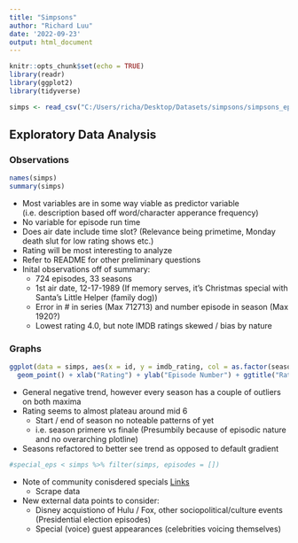 ```yaml
---
title: "Simpsons"
author: "Richard Luu"
date: '2022-09-23'
output: html_document
---
```


```r
knitr::opts_chunk$set(echo = TRUE)
library(readr)
library(ggplot2)
library(tidyverse)
```


```r
simps <- read_csv("C:/Users/richa/Desktop/Datasets/simpsons/simpsons_episodes.csv")
```

## Exploratory Data Analysis

### Observations

```r
names(simps)
summary(simps)
```

- Most variables are in some way viable as predictor variable (i.e. description based off word/character apperance frequency)
- No variable for episode run time
- Does air date include time slot? (Relevance being primetime, Monday death slut for low rating shows etc.)
- Rating will be most interesting to analyze
- Refer to README for other preliminary questions
- Inital observations off of summary:
  - 724 episodes, 33 seasons
  - 1st air date, 12-17-1989 (If memory serves, it's Christmas special with Santa's Little Helper (family dog))
  - Error in # in series (Max 712713) and number episode in season (Max 1920?)
  - Lowest rating 4.0, but note IMDB ratings skewed / bias by nature

### Graphs

```r
ggplot(data = simps, aes(x = id, y = imdb_rating, col = as.factor(season))) + 
  geom_point() + xlab("Rating") + ylab("Episode Number") + ggtitle("Rating vs Episode")
```

- General negative trend, however every season has a couple of outliers on both maxima
- Rating seems to almost plateau around mid 6
  - Start / end of season no noteable patterns of yet 
  - i.e. season primere vs finale (Presumbily because of episodic nature and no overarching plotline)
- Seasons refactored to better see trend as opposed to default gradient


```r
#special_eps < simps %>% filter(simps, episodes = [])
```

- Note of community conisdered specials [Links](https://simpsonswiki.com/wiki/List_of_specials)
  - Scrape data
- New external data points to consider:
  - Disney acquistiono of Hulu / Fox, other sociopolitical/culture events (Presidential election episodes)
  - Special (voice) guest appearances (celebrities voicing themselves)